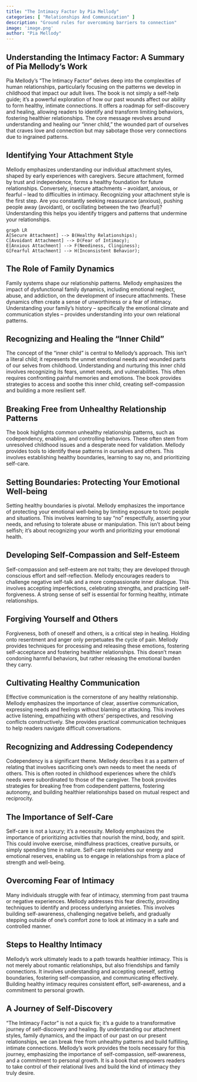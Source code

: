 ```yaml
---
title: "The Intimacy Factor by Pia Mellody"
categories: [ "Relationships And Communication" ]
description: "Ground rules for overcoming barriers to connection"
image: 'image.png'
author: "Pia Mellody"
---
```

## Understanding the Intimacy Factor: A Summary of Pia Mellody's Work

Pia Mellody's "The Intimacy Factor" delves deep into the complexities of human relationships, particularly focusing on the patterns we develop in childhood that impact our adult lives. The book is not simply a self-help guide; it's a powerful exploration of how our past wounds affect our ability to form healthy, intimate connections. It offers a roadmap for self-discovery and healing, allowing readers to identify and transform limiting behaviors, fostering healthier relationships.  The core message revolves around understanding and healing our "inner child," the wounded part of ourselves that craves love and connection but may sabotage those very connections due to ingrained patterns.

## Identifying Your Attachment Style

Mellody emphasizes understanding our individual attachment styles, shaped by early experiences with caregivers. Secure attachment, formed by trust and independence, forms a healthy foundation for future relationships. Conversely, insecure attachments – avoidant, anxious, or fearful – lead to difficulties in intimacy. Recognizing your attachment style is the first step. Are you constantly seeking reassurance (anxious), pushing people away (avoidant), or oscillating between the two (fearful)? Understanding this helps you identify triggers and patterns that undermine your relationships.

```mermaid
graph LR
A[Secure Attachment] --> B(Healthy Relationships);
C[Avoidant Attachment] --> D(Fear of Intimacy);
E[Anxious Attachment] --> F(Neediness, Clinginess);
G[Fearful Attachment] --> H(Inconsistent Behavior);
```

## The Role of Family Dynamics

Family systems shape our relationship patterns. Mellody emphasizes the impact of dysfunctional family dynamics, including emotional neglect, abuse, and addiction, on the development of insecure attachments. These dynamics often create a sense of unworthiness or a fear of intimacy. Understanding your family's history – specifically the emotional climate and communication styles – provides understanding into your own relational patterns.

## Recognizing and Healing the "Inner Child"

The concept of the "inner child" is central to Mellody's approach.  This isn't a literal child; it represents the unmet emotional needs and wounded parts of our selves from childhood.  Understanding and nurturing this inner child involves recognizing its fears, unmet needs, and vulnerabilities. This often requires confronting painful memories and emotions.  The book provides strategies to access and soothe this inner child, creating self-compassion and building a more resilient self.

## Breaking Free from Unhealthy Relationship Patterns

The book highlights common unhealthy relationship patterns, such as codependency, enabling, and controlling behaviors.  These often stem from unresolved childhood issues and a desperate need for validation. Mellody provides tools to identify these patterns in ourselves and others. This involves establishing healthy boundaries, learning to say no, and prioritizing self-care.

## Setting Boundaries: Protecting Your Emotional Well-being

Setting healthy boundaries is pivotal. Mellody emphasizes the importance of protecting your emotional well-being by limiting exposure to toxic people and situations. This involves learning to say "no" respectfully, asserting your needs, and refusing to tolerate abuse or manipulation.  This isn't about being selfish; it's about recognizing your worth and prioritizing your emotional health.

## Developing Self-Compassion and Self-Esteem

Self-compassion and self-esteem are not traits; they are developed through conscious effort and self-reflection. Mellody encourages readers to challenge negative self-talk and a more compassionate inner dialogue. This involves accepting imperfections, celebrating strengths, and practicing self-forgiveness. A strong sense of self is essential for forming healthy, intimate relationships.

## Forgiving Yourself and Others

Forgiveness, both of oneself and others, is a critical step in healing. Holding onto resentment and anger only perpetuates the cycle of pain.  Mellody provides techniques for processing and releasing these emotions, fostering self-acceptance and fostering healthier relationships.  This doesn’t mean condoning harmful behaviors, but rather releasing the emotional burden they carry.

## Cultivating Healthy Communication

Effective communication is the cornerstone of any healthy relationship. Mellody emphasizes the importance of clear, assertive communication, expressing needs and feelings without blaming or attacking.  This involves active listening, empathizing with others' perspectives, and resolving conflicts constructively.  She provides practical communication techniques to help readers navigate difficult conversations.

## Recognizing and Addressing Codependency

Codependency is a significant theme.  Mellody describes it as a pattern of relating that involves sacrificing one's own needs to meet the needs of others. This is often rooted in childhood experiences where the child's needs were subordinated to those of the caregiver.  The book provides strategies for breaking free from codependent patterns, fostering autonomy, and building healthier relationships based on mutual respect and reciprocity.

##  The Importance of Self-Care

Self-care is not a luxury; it's a necessity.  Mellody emphasizes the importance of prioritizing activities that nourish the mind, body, and spirit.  This could involve exercise, mindfulness practices, creative pursuits, or simply spending time in nature.  Self-care replenishes our energy and emotional reserves, enabling us to engage in relationships from a place of strength and well-being.

## Overcoming Fear of Intimacy

Many individuals struggle with fear of intimacy, stemming from past trauma or negative experiences.  Mellody addresses this fear directly, providing techniques to identify and process underlying anxieties.  This involves building self-awareness, challenging negative beliefs, and gradually stepping outside of one’s comfort zone to look at intimacy in a safe and controlled manner.

## Steps to Healthy Intimacy

Mellody's work ultimately leads to a path towards healthier intimacy. This is not merely about romantic relationships, but also friendships and family connections. It involves understanding and accepting oneself, setting boundaries, fostering self-compassion, and communicating effectively. Building healthy intimacy requires consistent effort, self-awareness, and a commitment to personal growth.

## A Journey of Self-Discovery

"The Intimacy Factor" is not a quick fix; it's a guide to a transformative journey of self-discovery and healing. By understanding our attachment styles, family dynamics, and the impact of our past on our present relationships, we can break free from unhealthy patterns and build fulfilling, intimate connections. Mellody's work provides the tools necessary for this journey, emphasizing the importance of self-compassion, self-awareness, and a commitment to personal growth. It is a book that empowers readers to take control of their relational lives and build the kind of intimacy they truly desire.

